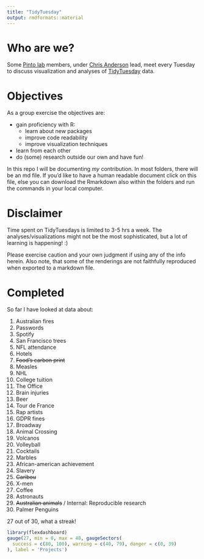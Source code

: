 ```yaml
---
title: "TidyTuesday"
output: rmdformats::material
---
```


# Who are we?
Some [Pinto lab](https://www.pintolab.com/) members, under [Chris Anderson](https://github.com/chrisLanderson) lead, meet every Tuesday to discuss visualization and analyses of [TidyTuesday](https://github.com/rfordatascience/tidytuesday) data.  

# Objectives
As a group exercise the objectives are:  

* gain proficiency with R:  
    + learn about new packages
    + improve code readability
    + improve visualization techniques  
* learn from each other  
* do (some) research outside our own and have fun!

In this repo I will be documenting *my* contribution. In most folders, there will be an md file. If you'd like to have a human readable document click on this file, else you can download the Rmarkdown also within the folders and run the commands in your local computer.  


# Disclaimer
Time spent on TidyTuesdays is limited to 3-5 hrs a week. The analyses/visualizations might not be the most sophisticated, but a lot of learning is happening! :)  

Please exercise caution and your own judgment if using any of the info herein. Also note, that some of the renderings are not faithfully reproduced when exported to a markdown file.


# Completed
So far I have looked at data about:

1. Australian fires  
2. Passwords  
3. Spotify  
4. San Francisco trees  
5. NFL attendance  
6. Hotels  
7. ~~Food's carbon print~~  
8. Measles  
9. NHL  
10. College tuition  
11. The Office  
12. Brain injuries  
13. Beer  
14. Tour de France
15. Rap artists
16. GDPR fines
17. Broadway
18. Animal Crossing
19. Volcanos
20. Volleyball  
21. Cocktails  
22. Marbles  
23. African-american achievement  
24. Slavery  
25. ~~Caribou~~  
26. X-men  
27. Coffee  
28. Astronauts  
29. ~~Australian animals~~ / Internal: Reproducible research  
30. Palmer Penguins  

27 out of 30, what a streak!

```r
library(flexdashboard)
gauge(27, min = 0, max = 48, gaugeSectors(
  success = c(80, 100), warning = c(40, 79), danger = c(0, 39)
), label = 'Projects')
```
